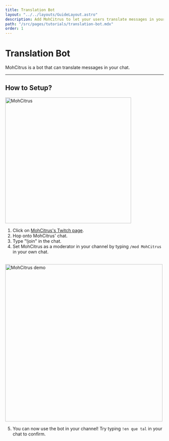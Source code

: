 ```yaml
---
title: Translation Bot
layout: "../../layouts/GuideLayout.astro"
description: Add MohCitrus to let your users translate messages in your chat.
path: "/src/pages/tutorials/translation-bot.mdx"
order: 1
---
```


# Translation Bot

MohCitrus is a bot that can translate messages in your chat.

---

## How to Setup?

<Image src={MohCitrus} alt="MohCitrus" width="400" loading="eager" />

<br />

1. Click on [MohCitrus's Twitch page](https://www.twitch.tv/mohcitrus/about).
2. Hop onto MohCitrus' chat.
3. Type "!join" in the chat.
4. Set MohCitrus as a moderator in your channel by typing `/mod MohCitrus` in your own chat.

<br />
<Image src={Demo} alt="MohCitrus demo" width="500" loading="lazy" />

5. You can now use the bot in your channel! Try typing `!en que tal` in your chat to confirm.

